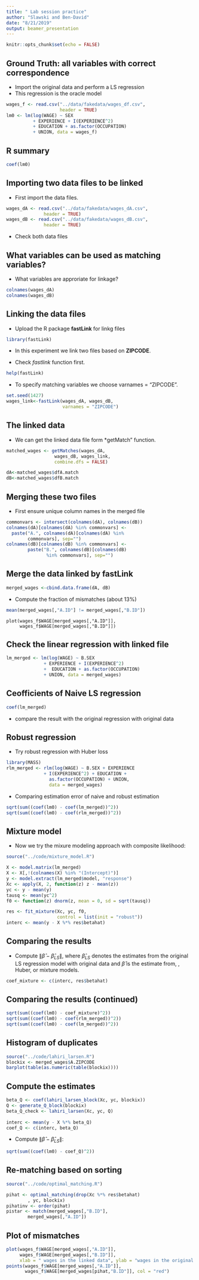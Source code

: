 ---
title: " Lab session practice"
author: "Slawski and Ben-David"
date: "8/21/2019"
output: beamer_presentation
---



```{r setup, include=FALSE}
knitr::opts_chunk$set(echo = FALSE)
```


## Ground Truth: all variables with correct correspondence 

- Import the original data and perform a LS regression
- This regression is the oracle model

```{r, echo=TRUE}
wages_f <- read.csv("../data/fakedata/wages_df.csv",
                    header = TRUE)
lm0 <- lm(log(WAGE) ~ SEX
          + EXPERIENCE + I(EXPERIENCE^2)
          + EDUCATION + as.factor(OCCUPATION)
          + UNION, data = wages_f)

```

## R summary

```{r, echo=TRUE}
coef(lm0)

```

## Importing two data files to be linked

- First import the data files.

```{r , echo = TRUE}

wages_dA <- read.csv("../data/fakedata/wages_dA.csv",
              header = TRUE)
wages_dB <- read.csv("../data/fakedata/wages_dB.csv",
              header = TRUE)

```
- Check both data files


## What variables can be used as matching variables?



- What variables are approriate for linkage?


```{r , echo= FALSE}
colnames(wages_dA)
colnames(wages_dB)
```
## Linking the  data files

- Upload the R package **fastLink** for linkg files



```{r , echo= FALSE}
library(fastLink)

```

- In this experiment we link two files based on **ZIPCODE**.

- Check *fastlink* function first.

```{r cars, echo = TRUE}
help(fastLink)
```

- To specify matching variables we choose varnames = "ZIPCODE".

```{r, echo=TRUE}
set.seed(1427)
wages_link<-fastLink(wages_dA, wages_dB,
                     varnames = "ZIPCODE")
```



## The linked data

- We can get the linked data file form *getMatch" function.

```{r, echo=TRUE}
matched_wages <- getMatches(wages_dA, 
                  wages_dB, wages_link,
                  combine.dfs = FALSE)

dA<-matched_wages$dfA.match
dB<-matched_wages$dfB.match
```
## Merging  these two files


- First ensure unique column names in the merged file

```{r, echo = TRUE}
commonvars <- intersect(colnames(dA), colnames(dB))
colnames(dA)[colnames(dA) %in% commonvars] <- 
  paste("A.", colnames(dA)[colnames(dA) %in%
        commonvars], sep="")
colnames(dB)[colnames(dB) %in% commonvars] <-
        paste("B.", colnames(dB)[colnames(dB)
               %in% commonvars], sep="")

```



## Merge the data linked by fastLink

```{r, echo= TRUE}

merged_wages <-cbind.data.frame(dA, dB)

```
- Compute the fraction of mismatches (about $13\%$)


```{r, echo= TRUE}
mean(merged_wages[,"A.ID"] != merged_wages[,"B.ID"])
```

```{echo= TRUE, fig.height= 5, fig.width= 4}
plot(wages_f$WAGE[merged_wages[,"A.ID"]],
     wages_f$WAGE[merged_wages[,"B.ID"]])
```
## Check the linear regression with linked file

```{r, echo= TRUE}
lm_merged <- lm(log(WAGE) ~ B.SEX 
              + EXPERIENCE + I(EXPERIENCE^2) 
              +  EDUCATION + as.factor(OCCUPATION)
              + UNION, data = merged_wages)
```

## Ceofficients of Naive LS regression

```{r,echo= TRUE}
coef(lm_merged)
```
- compare the result with the original regression with original data

## Robust regression

- Try robust regression with Huber loss

```{r, echo= TRUE}
library(MASS)
rlm_merged <- rlm(log(WAGE) ~ B.SEX + EXPERIENCE
              + I(EXPERIENCE^2) + EDUCATION + 
                as.factor(OCCUPATION) + UNION,
                data = merged_wages)
```
- Comparing estimation error of naive and robust estimation 

```{r, echo= TRUE}
sqrt(sum((coef(lm0) - coef(lm_merged))^2))
sqrt(sum((coef(lm0) - coef(rlm_merged))^2))
```

## Mixture model

- Now we try the mixure modeling approach with composite likelihood:

```{r, echo= TRUE}
source("../code/mixture_model.R")

X <- model.matrix(lm_merged)
X <- X[,!(colnames(X) %in% "(Intercept)")]
y <- model.extract(lm_merged$model, "response")
Xc <- apply(X, 2, function(z) z - mean(z))
yc <- y - mean(y)
tausq <- mean(yc^2)
f0 <- function(z) dnorm(z, mean = 0, sd = sqrt(tausq))

res <- fit_mixture(Xc, yc, f0,
                   control = list(init = "robust"))
interc <- mean(y - X %*% res$betahat)
```


## Comparing the results

- Compute  $\| \widehat{\beta} - \widehat{\beta}_{LS}\|$, where $\widehat{\beta}_{LS}$ denotes the estimates from the original LS regression model with original data and $\widehat{\beta}$ is the estimate from, \text{N\"aive}, Huber, or mixture models.

```{r, echo= TRUE}
coef_mixture <- c(interc, res$betahat)
```

## Comparing the results (continued)

```{r, echo= TRUE}

sqrt(sum((coef(lm0) - coef_mixture)^2))
sqrt(sum((coef(lm0) - coef(rlm_merged))^2))
sqrt(sum((coef(lm0) - coef(lm_merged))^2))
```



## Histogram of duplicates

```{r, echo = FALSE, class = "blue-outline", fig.dim= c(4,3)}
source("../code/lahiri_larsen.R")
blockix <- merged_wages$A.ZIPCODE 
barplot(table(as.numeric(table(blockix))))
```

## Compute the estimates

```{r, echo= TRUE}
beta_Q <- coef(lahiri_larsen_block(Xc, yc, blockix))
Q <- generate_Q_block(blockix) 
beta_Q_check <- lahiri_larsen(Xc, yc, Q)
    
interc <- mean(y - X %*% beta_Q)
coef_Q <- c(interc, beta_Q)
```

- Compute $\| \widehat{\beta} - \widehat{\beta}_{LS}\|$:

```{r, echo=TRUE}
sqrt(sum((coef(lm0) - coef_Q)^2))
```

## Re-matching based on sorting

```{r, echo=TRUE}
source("../code/optimal_matching.R")

pihat <- optimal_matching(drop(Xc %*% res$betahat)
        , yc, blockix)
pihatinv <- order(pihat)
pistar <- match(merged_wages[,"B.ID"],
        merged_wages[,"A.ID"])
```

## Plot of mismatches

```{r, class = "blue-outline", fig.dim= c(3.6,3.6)}
plot(wages_f$WAGE[merged_wages[,"A.ID"]], 
     wages_f$WAGE[merged_wages[,"B.ID"]],
     xlab = " wages in the linked data", ylab = "wages in the original data")
points(wages_f$WAGE[merged_wages[,"A.ID"]],
       wages_f$WAGE[merged_wages[pihat,"B.ID"]], col = "red")
```
